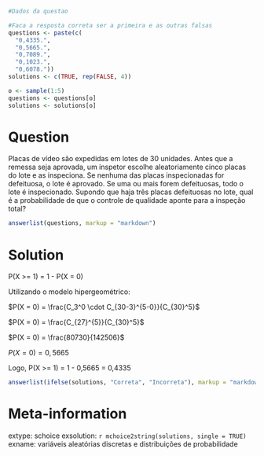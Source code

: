 ```r
#Dados da questao

#Faca a resposta correta ser a primeira e as outras falsas
questions <- paste(c(
  "0,4335.",
  "0,5665.",
  "0,7089.",
  "0,1023.",
  "0,6078."))
solutions <- c(TRUE, rep(FALSE, 4))

o <- sample(1:5)
questions <- questions[o]
solutions <- solutions[o]
```

Question
========
Placas de vídeo são expedidas em lotes de 30 unidades. Antes que a remessa seja aprovada, um inspetor escolhe aleatoriamente cinco placas do lote e as inspeciona. Se nenhuma das placas inspecionadas for defeituosa, o lote é aprovado. Se uma ou mais forem defeituosas, todo o lote é inspecionado. Supondo que haja três placas defeituosas no lote, qual é a probabilidade de que o controle de qualidade aponte para a inspeção total?


```r
answerlist(questions, markup = "markdown")
```

Solution
========
P(X >= 1) = 1 - P(X = 0)		
		
Utilizando o modelo hipergeométrico:		

$P(X = 0) = \frac{C_3^0 \cdot C_{30-3}^{5-0}}{C_{30}^5}$

$P(X = 0) = \frac{C_{27}^{5}}{C_{30}^5}$

$P(X = 0) = \frac{80730}{142506}$

$P(X = 0) = 0,5665$

Logo, P(X >= 1) = 1 - 0,5665 = 0,4335		

```r
answerlist(ifelse(solutions, "Correta", "Incorreta"), markup = "markdown")
```

Meta-information
================
extype: schoice
exsolution: `r mchoice2string(solutions, single = TRUE)`
exname: variáveis aleatórias discretas e distribuições de probabilidade
